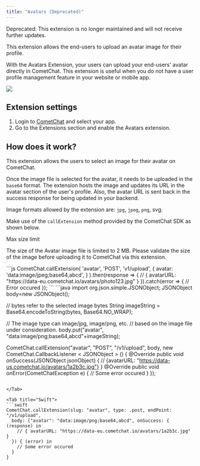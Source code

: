 ```yaml
---
title: "Avatars (Deprecated)"
---
```


<Warning>

Deprecated: This extension is no longer maintained and will not receive further updates.

</Warning>

This extension allows the end-users to upload an avatar image for their profile.

With the Avatars Extension, your users can upload your end-users' avatar directly in CometChat. This extension is useful when you do not have a user profile management feature in your website or mobile app.

<Frame>
  <img src="/images/9869cdd5-kc6xqiibs2ss2avjcldjtetfmr1ymuhqrzrq60bg7xdwtk8cvvk7qp7vj8knw8q8-98f23edfad7157a5efb995a7a4921f4f.jpeg" />
</Frame>

## Extension settings

1. Login to [CometChat](https://app.cometchat.com/login) and select your app.
2. Go to the Extensions section and enable the Avatars extension.

## How does it work?

This extension allows the users to select an image for their avatar on CometChat.

Once the image file is selected for the avatar, it needs to be uploaded in the `base64` format. The extension hosts the image and updates its URL in the avatar section of the user's profile. Also, the avatar URL is sent back in the success response for being updated in your backend.

Image formats allowed by the extension are: `jpg`, `jpeg`, `png`, svg.

Make use of the `callExtension` method provided by the CometChat SDK as shown below.

<Note>
Max size limit

The size of the Avatar image file is limited to 2 MB. Please validate the size of the image before uploading it to CometChat via this extension.

</Note>

<Tabs>
<Tab title="JavaScript">
```js
CometChat.callExtension(
  'avatar',
  'POST',
  'v1/upload',
  {
    avatar:
      'data:image/jpeg;base64,abcd',
  }
).then(response => {
   // { avatarURL: "https://data-eu.cometchat.io/avatars/photo123.jpg" }
  }).catch(error => {
   // Error occured
});
```

</Tab>

<Tab title="Java">
```java
import org.json.simple.JSONObject;
JSONObject body=new JSONObject();

// bytes refer to the selected image bytes
String imageString = Base64.encodeToString(bytes, Base64.NO_WRAP);

// The image type can image/jpg, image/png, etc.
// based on the image file under consideration.
body.put("avatar", "data:image/png;base64,abcd"+imageString);

CometChat.callExtension("avatar", "POST", "/v1/upload", body,
new CometChat.CallbackListener < JSONObject > () {
    @Override
    public void onSuccess(JSONObject jsonObject) {
        // {avatarURL: "https://data-us.cometchat.io/avatars/1a2b3c.jpg"}
    }
    @Override
    public void onError(CometChatException e) {
        // Some error occured
    }
});
```

</Tab>

<Tab title="Swift">
```swift
CometChat.callExtension(slug: "avatar", type: .post, endPoint: "/v1/upload", 
  body: ["avatar": "data:image/png;base64,abcd", onSuccess: { (response) in
    // { avatarURL: "https://data-eu.cometchat.io/avatars/1a2b3c.jpg" }
  }) { (error) in
    // Some error occured
  }
}
```

</Tab>

</Tabs>
